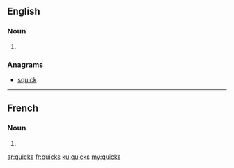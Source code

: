 ==English==

===Noun===
{{head|en|plural}}

# {{plural of|quick|lang=en}}

===Anagrams===
* [[squick#English|squick]]

----

==French==

===Noun===
{{head|fr|plural|g=m}}

# {{plural of|quick|lang=fr}}

[[ar:quicks]]
[[fr:quicks]]
[[ku:quicks]]
[[my:quicks]]